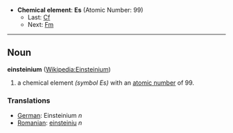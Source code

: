 *'''Chemical element''': '''Es''' (Atomic Number: 99)
**Last: [[Californium|Cf]]
**Next: [[Fermium|Fm]]
----
== Noun ==
'''einsteinium''' ([[en:Einsteinium|Wikipedia:Einsteinium]])

# a chemical element ''(symbol Es)'' with an [[atomic number]] of 99.

===Translations===
*[[German]]: Einsteinium ''n''
*[[Romanian]]: [[einsteiniu]] ''n''